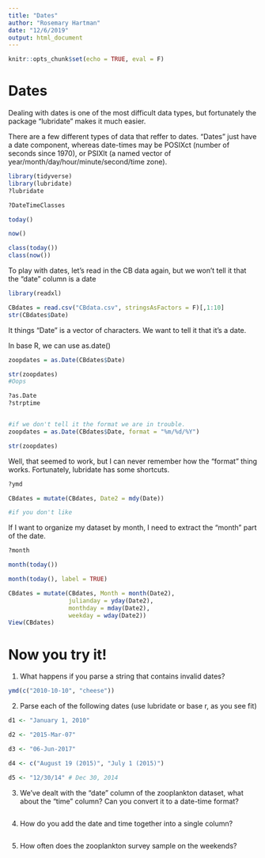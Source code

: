 ```yaml
---
title: "Dates"
author: "Rosemary Hartman"
date: "12/6/2019"
output: html_document
---
```


```r
knitr::opts_chunk$set(echo = TRUE, eval = F)
```
# Dates

Dealing with dates is one of the most difficult data types, but fortunately the package "lubridate" makes it much easier.

There are a few different types of data that reffer to dates. "Dates" just have a date component, whereas date-times may be POSIXct (number of seconds since 1970), or PSIXlt (a named vector of year/month/day/hour/minute/second/time zone).



```r
library(tidyverse)
library(lubridate)
?lubridate

?DateTimeClasses

today()

now()

class(today())
class(now())

```
To play with dates, let's read in the CB data again, but we won't tell it that the "date" column is a date

```r
library(readxl)

CBdates = read.csv("CBdata.csv", stringsAsFactors = F)[,1:10]
str(CBdates$Date)

```
It things "Date" is a vector of characters. We want to tell it that it's a date.

In base R, we can use as.date()

```r

zoopdates = as.Date(CBdates$Date)

str(zoopdates)
#Oops

?as.Date
?strptime


#if we don't tell it the format we are in trouble.
zoopdates = as.Date(CBdates$Date, format = "%m/%d/%Y")

str(zoopdates)

```
Well, that seemed to work, but I can never remember how the "format" thing works. Fortunately, lubridate has some shortcuts. 

```r
?ymd

CBdates = mutate(CBdates, Date2 = mdy(Date))

#if you don't like 

```
If I want to organize my dataset by month, I need to extract the "month" part of the date.

```r

?month

month(today())

month(today(), label = TRUE)

CBdates = mutate(CBdates, Month = month(Date2), 
                 julianday = yday(Date2), 
                 monthday = mday(Date2), 
                 weekday = wday(Date2))
View(CBdates)
```

# Now you try it!

1. What happens if you parse a string that contains invalid dates?

```r

ymd(c("2010-10-10", "cheese"))

```
2. Parse each of the following dates (use lubridate or base r, as you see fit)

```r
d1 <- "January 1, 2010"

d2 <- "2015-Mar-07"

d3 <- "06-Jun-2017"

d4 <- c("August 19 (2015)", "July 1 (2015)")

d5 <- "12/30/14" # Dec 30, 2014

```
3. We've dealt with the "date" column of the zooplankton dataset, what about the "time" column? Can you convert it to a date-time format?

```r

```

4. How do you add the date and time together into a single column?

```r

```
5. How often does the zooplankton survey sample on the weekends?


